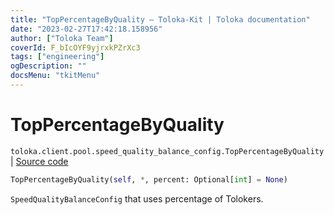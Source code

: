 ```yaml
---
title: "TopPercentageByQuality — Toloka-Kit | Toloka documentation"
date: "2023-02-27T17:42:18.158956"
author: ["Toloka Team"]
coverId: F_bIcOYF9yjrxkPZrXc3
tags: ["engineering"]
ogDescription: ""
docsMenu: "tkitMenu"
---
```


# TopPercentageByQuality
`toloka.client.pool.speed_quality_balance_config.TopPercentageByQuality` | [Source code](https://github.com/Toloka/toloka-kit/blob/v1.1.4/src/client/pool/speed_quality_balance_config.py#L31)

```python
TopPercentageByQuality(self, *, percent: Optional[int] = None)
```

`SpeedQualityBalanceConfig` that uses percentage of Tolokers.